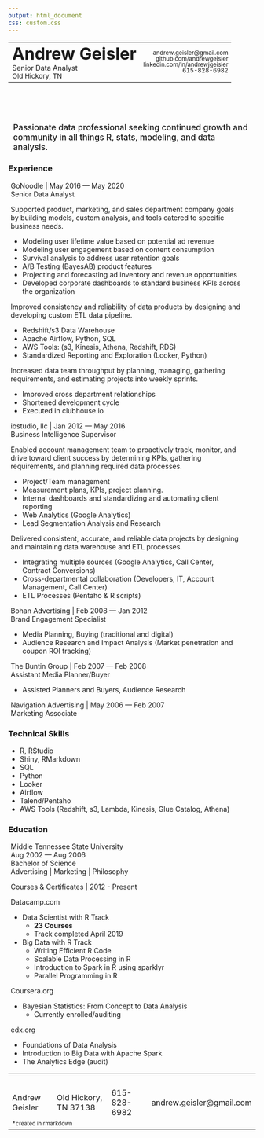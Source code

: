 ```yaml
---
output: html_document
css: custom.css
---
```

<p>
<div class="header">

<table width="100%">
<tr style="vertical-align:middle;">
  <td>
    <span style="font-size: 210%;font-weight:bold;padding-top:10px;">Andrew Geisler </span><br/>
    <span style="font-size: 90%;font-weight:normal;">Senior Data Analyst</span><br/>
    <span style="font-size: 85%;font-weight:normal;">Old Hickory, TN</span>
  </td>
  <td style = "text-align: right;font-size: 75%; font-weight:normal;line-height:12px;">
  andrew.geisler@gmail.com<br/>
  github.com/andrewgeisler<br/>
  linkedin.com/in/andrewjgeisler<br/>
  615-828-6982
  </td>
</table>
</div>

<div style="padding-top:50px;padding-left:10px; padding-right:10px;font-size:120%;font-weight:500;">

Passionate data professional seeking continued growth and community in all things R,  stats, modeling, and data analysis.

</div>
<div>



<div class="column-left">

### Experience

<div style="padding-left:5px;padding-right:25px">
<span class="callout">
GoNoodle | May 2016 — May 2020<br/>
Senior Data Analyst
</span>

Supported product, marketing, and sales department company goals by building models, custom analysis, and tools catered to specific business needs.

  - Modeling user lifetime value based on potential ad revenue
  - Modeling user engagement based on content consumption
  - Survival analysis to address user retention goals
  - A/B Testing (BayesAB) product features
  - Projecting and forecasting ad inventory and revenue opportunities
  - Developed corporate dashboards to standard business KPIs across the organization

Improved consistency and reliability of data products by designing and developing custom ETL data pipeline.

  - Redshift/s3 Data Warehouse
  - Apache Airflow, Python, SQL
  - AWS Tools: (s3, Kinesis, Athena, Redshift, RDS)
  - Standardized Reporting and Exploration (Looker, Python)

Increased data team throughput by planning, managing, gathering requirements, and estimating projects into weekly sprints. 
 
  - Improved cross department relationships
  - Shortened development cycle  
  - Executed in clubhouse.io


<span class="callout">
iostudio, llc | Jan 2012 — May 2016 <br />
Business Intelligence Supervisor
</span>

Enabled account management team to proactively track, monitor, and drive toward client success by determining KPIs, gathering requirements, and planning required data processes. 

  - Project/Team management
  - Measurement plans, KPIs, project planning.
  - Internal dashboards and standardizing and automating client reporting
  - Web Analytics (Google Analytics)
  - Lead Segmentation Analysis and Research

Delivered consistent, accurate, and reliable data projects by designing and maintaining data warehouse and ETL processes.

  - Integrating multiple sources (Google Analytics, Call Center, Contract Conversions)
  - Cross-departmental collaboration  (Developers, IT, Account Management, Call Center)
  - ETL Processes (Pentaho & R scripts)


<span class="callout">
Bohan Advertising | Feb 2008 — Jan 2012 <br />
Brand Engagement Specialist
</span>

  - Media Planning, Buying (traditional and digital)
  - Audience Research and Impact Analysis (Market penetration and coupon ROI tracking)

<span class="callout">
The Buntin Group | Feb 2007 — Feb 2008 <br />
Assistant Media Planner/Buyer
</span>

  - Assisted Planners and Buyers, Audience Research

<span class="callout">
Navigation Advertising | May 2006 — Feb 2007 <br />
Marketing Associate
</span>
</div></div>

<div class="column-space"></div>

<div class="column-right">

### Technical Skills

- R, RStudio
- Shiny, RMarkdown
- SQL
- Python
- Looker
- Airflow
- Talend/Pentaho
- AWS Tools (Redshift, s3, Lambda, Kinesis, Glue Catalog, Athena)


### Education
<div style="padding-left:5px;">
<span class="callout">
Middle Tennessee State University<br/> 
Aug 2002 — Aug 2006<br/>
Bachelor of Science<br/></span>
Advertising | Marketing | Philosophy 


<span class="callout">
Courses & Certificates | 2012 - Present <br /></span>

<span class="callout">Datacamp.com</span>

  - Data Scientist with R Track
    - <b>23 Courses</b> 
    - Track completed April 2019
    
  - Big Data with R Track
    - Writing Efficient R Code
    - Scalable Data Processing in R
    - Introduction to Spark in R using sparklyr
    - Parallel Programming in R
  
<span class="callout">Coursera.org</span>

 - Bayesian Statistics: From Concept to Data Analysis
   - Currently enrolled/auditing

<span class="callout">edx.org</span>

  - Foundations of Data Analysis
  - Introduction to Big Data with Apache Spark
  - The Analytics Edge (audit)


</div></div>



<div class="footer">


<table width="100%">
<tr><td colspan="4"><br></td></tr>
<tr>
<td>Andrew Geisler</td>
<td>Old Hickory, TN 37138</td>
<td>615-828-6982</td>
<td>andrew.geisler@gmail.com</td>
</tr>
<tr><td colspan="4"><span style="text-align:right;font-size:70%;">*created in rmarkdown</span></td></tr>
</table>
</div>

<!-- wkhtmltopdf --page-size letter --margin-top 1 --margin-left 1 --margin-right 1 --margin-bottom 1  andrew-geisler.html andrew-geisler-resume.pdf -->